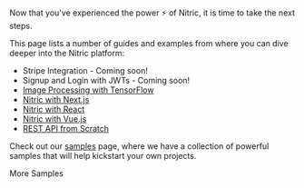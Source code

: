 Now that you've experienced the power ⚡ of Nitric, it is time to take the next steps.

This page lists a number of guides and examples from where you can dive deeper into the Nitric platform:

- Stripe Integration - Coming soon!
- Signup and Login with JWTs - Coming soon!
- [Image Processing with TensorFlow](/docs/guides/tensorflow)
- [Nitric with Next.js](/docs/guides/with-nextjs)
- [Nitric with React](/docs/guides/with-react)
- [Nitric with Vue.js](/docs/guides/with-vue)
- [REST API from Scratch](/docs/guides/rest-api)

Check out our [samples](/docs/samples) page, where we have a collection of powerful samples that will help kickstart your own projects.

<Box textAlign="center" my={4}>
  <LinkButton variant="contained" href="/docs/samples">
    More Samples
  </LinkButton>
</Box>
